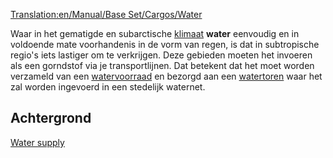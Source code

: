 [[Translation:en/Manual/Base Set/Cargos/Water]]

{{nl/Vracht|name=Water
|image=Water.png
|geproduceerd=[[nl/Manual/Base Set/Industries/Watervoorraad|Watervoorraad]]
|geaccepteerd=[[nl/Manual/Base Set/Industries/Watertoren|Watertoren]]
}}
Waar in het gematigde en subarctische [[nl/Manual/Klimaat|klimaat]] '''water''' eenvoudig en in voldoende mate voorhandenis in de vorm van regen, is dat in subtropische regio's iets lastiger om te verkrijgen. Deze gebieden moeten het invoeren als een gorndstof via je transportlijnen. Dat betekent dat het moet worden verzameld van een [[nl/Manual/Base Set/Industries/Watervoorraad|watervoorraad]] en bezorgd aan een [[nl/Manual/Base Set/Industries/Watertoren|watertoren]] waar het zal worden ingevoerd in een stedelijk waternet.

==Achtergrond==
[http://en.wikipedia.org/wiki/Water_supply Water supply]